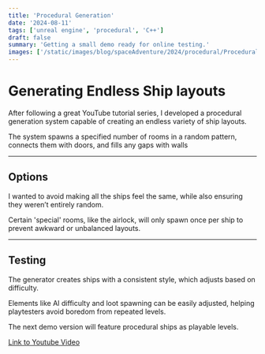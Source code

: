```yaml
---
title: 'Procedural Generation'
date: '2024-08-11'
tags: ['unreal engine', 'procedural', 'C++']
draft: false
summary: 'Getting a small demo ready for online testing.'
images: ['/static/images/blog/spaceAdventure/2024/procedural/Procedural_01.webp']
---
```


# Generating Endless Ship layouts

After following a great YouTube tutorial series, I developed a procedural 
generation system capable of creating an endless variety of ship layouts.

The system spawns a specified number of rooms in a random pattern, connects 
them with doors, and fills any gaps with walls

<VideoPlayer loop autoPlay muted src="/static/vids/2024/procedural/ProceduralGen_03.webm" />

---

## Options

I wanted to avoid making all the ships feel the same, 
while also ensuring they weren’t entirely random.

Certain 'special' rooms, like the airlock, will only 
spawn once per ship to prevent awkward or unbalanced layouts.

<div className="-mx-2 flex flex-wrap overflow-hidden xl:-mx-2">
  <div>
    <VideoPlayer loop autoPlay muted src="/static/vids/2024/procedural/ProceduralGen_01.webm" />
  </div>
</div>

---

## Testing

The generator creates ships with a consistent style, 
which adjusts based on difficulty.

Elements like AI difficulty and loot spawning can be easily adjusted, 
helping playtesters avoid boredom from repeated levels.

The next demo version will feature procedural ships as playable levels.

<VideoPlayer loop autoPlay muted src="/static/vids/2024/procedural/ProceduralGen_02.webm" />

[Link to Youtube Video](https://www.youtube.com/watch?v=4ddbnQIuwAM)
